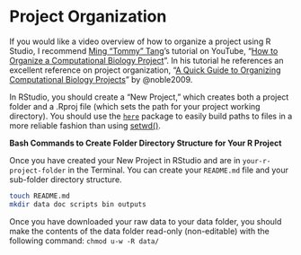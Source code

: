 # Project Organization

If you would like a video overview of how to organize a project using R Studio, I recommend [Ming "Tommy" Tang](https://tommytang.bio.link)'s tutorial on YouTube, "[How to Organize a Computational Biology Project](https://www.youtube.com/watch?v=wXXhp9sXqao)". In his tutorial he references an excellent reference on project organization, "[A Quick Guide to Organizing Computational Biology Projects](https://journals.plos.org/ploscompbiol/article?id=10.1371%2Fjournal.pcbi.1000424)" by @noble2009.

::: callout-note
In RStudio, you should create a "New Project," which creates both a project folder and a .Rproj file (which sets the path for your project working directory). You should use the [`here`](https://here.r-lib.org) package to easily build paths to files in a more reliable fashion than using [setwd()](https://rdrr.io/r/base/getwd.html).
:::

**Bash Commands to Create Folder Directory Structure for Your R Project**

Once you have created your New Project in RStudio and are in `your-r-project-folder` in the Terminal. You can create your `README.md` file and your sub-folder directory structure.

``` bash
touch README.md
mkdir data doc scripts bin outputs
```

Once you have downloaded your raw data to your data folder, you should make the contents of the data folder read-only (non-editable) with the following command: `chmod u-w -R data/`

